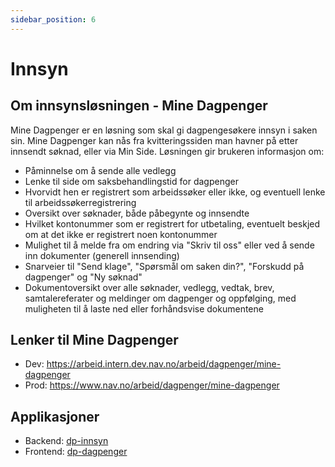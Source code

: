 ```yaml
---
sidebar_position: 6
---
```


# Innsyn

## Om innsynsløsningen - Mine Dagpenger

Mine Dagpenger er en løsning som skal gi dagpengesøkere innsyn i saken sin. Mine Dagpenger kan nås fra kvitteringssiden man havner på etter innsendt søknad, eller via Min Side. Løsningen gir brukeren informasjon om:
 * Påminnelse om å sende alle vedlegg
 * Lenke til side om saksbehandlingstid for dagpenger
 * Hvorvidt hen er registrert som arbeidssøker eller ikke, og eventuell lenke til arbeidssøkerregistrering
 * Oversikt over søknader, både påbegynte og innsendte
 * Hvilket kontonummer som er registrert for utbetaling, eventuelt beskjed om at det ikke er registrert noen kontonummer
 * Mulighet til å melde fra om endring via "Skriv til oss" eller ved å sende inn dokumenter (generell innsending)
 * Snarveier til "Send klage", "Spørsmål om saken din?", "Forskudd på dagpenger" og "Ny søknad"
 * Dokumentoversikt over alle søknader, vedlegg, vedtak, brev, samtalereferater og meldinger om dagpenger og oppfølging, med muligheten til å laste ned eller forhåndsvise dokumentene

 ## Lenker til Mine Dagpenger
 * Dev: https://arbeid.intern.dev.nav.no/arbeid/dagpenger/mine-dagpenger
 * Prod: https://www.nav.no/arbeid/dagpenger/mine-dagpenger

 ## Applikasjoner
* Backend: [dp-innsyn](https://github.com/navikt/dp-innsyn)
* Frontend: [dp-dagpenger](https://github.com/navikt/dp-dagpenger)




